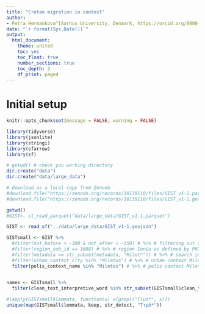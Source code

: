 ```yaml
---
title: "Cretan migration in context"
author: 
- Petra Hermankova^[Aarhus University, Denmark, https://orcid.org/0000-0002-6349-0540]
date: "`r format(Sys.Date())`"
output:
  html_document:
    theme: united
    toc: yes
    toc_float: true
    number_sections: true
    toc_depth: 3
    df_print: paged
---
```


# Initial setup

```r

knitr::opts_chunk$set(message = FALSE, warning = FALSE)

library(tidyverse)
library(jsonlite)
library(stringi)
library(sfarrow)
library(sf)
```

```r
# getwd() # check you working directory
dir.create("data")
dir.create("data/large_data")

# download as a local copy from Zenodo
#download.file("https://zenodo.org/records/10139110/files/GIST_v1-1.parquet?download=1", "data/large_data/GIST_v1-1.parquet")
#download.file("https://zenodo.org/records/10139110/files/GIST_v1-1.geojson?download=1", "data/large_data/GIST_v1-1.geojson")
```

```r
getwd()
#GIST<- st_read_parquet("data/large_data/GIST_v1-1.parquet")

GIST <- read_sf("../data/large_data/GIST_v1-1.geojson")
```


```r
GISTsmall <- GIST %>% 
  #filter(not_before > -300 & not_after < -150) # %>% # filtering out undated inscriptions, including our inscription
  #filter(region_sub_id == 1688) # %>% # region Ionia as defined by PHI, also other cities
  #filter(metadata == str_subset(metadata, "Milet*")) # %>% # search in raw metadata text, producing false positives
  #filter(urban_context_city %in% "Miletus") # %>% # urban context Miletus, based on 5 km buffer around Miletos, Hanson's dataset
  filter(polis_context_name %in% "Miletos") # %>% # polis context Miletos, based on Hansen's inventory of poleis
  
```

```r
names <- GISTsmall %>% 
  filter(clean_text_interpretive_word %in% str_subset(GISTsmall$clean_text_interpretive_word, "Τιμό*"))
```


```r

#lapply(GISTsmall$lemmata, function(x) x[grepl("Τιμό*", x)])
unique(map(GISTsmall$lemmata, keep, str_detect, "Τιμό*"))

```

